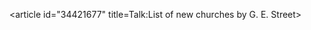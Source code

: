 <article id="34421677" title=Talk:List of new churches by G. E. Street>
	<talkpage id="34421677" title="Talk:List of new churches by G. E. Street">
{{WikiProjectBannerShell|1=
{{WikiProject Architecture|class=List|importance=Low}}
{{WikiProject Historic sites|class=List|importance=Low}}
{{WikiProject England|class=List|importance=Low}}
{{WikiProject Christianity|importance=Low|class=List}}
{{WikiProject Lists|importance=|class=List}}
}}
{{Copied multi|list=
*{{Copied multi/Copied|from=List of new churches by G. E. Street|to=List of church restorations and alterations by G. E. Street,List of domestic buildings by G. E. Street,List of miscellaneous works by G. E. Street}}
}}
	</talkpage>
</article>